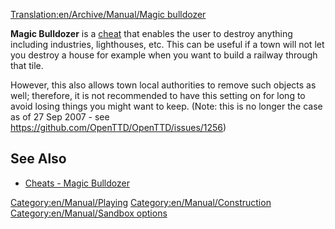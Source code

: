 [[Translation:en/Archive/Manual/Magic bulldozer]]

'''Magic Bulldozer''' is a [[en/Manual/Sandbox options|cheat]] that enables the user to destroy anything including industries, lighthouses, etc. This can be useful if a town will not let you destroy a house for example when you want to build a railway through that tile.

However, this also allows town local authorities to remove such objects as well; therefore, it is not recommended to have this setting on for long to avoid losing things you might want to keep. (Note: this is no longer the case as of 27 Sep 2007 - see https://github.com/OpenTTD/OpenTTD/issues/1256)

== See Also ==
*[[en/Manual/Sandbox options#magic-bulldozer|Cheats - Magic Bulldozer]]

[[Category:en/Manual/Playing]]
[[Category:en/Manual/Construction]]
[[Category:en/Manual/Sandbox options]]